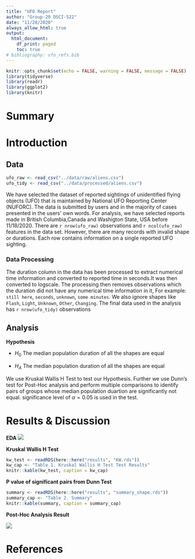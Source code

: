 ```yaml
---
title: "UFO Report"
author: "Group-20 DSCI-522"
date: "11/28/2020"
always_allow_html: true
output: 
  html_document:
    df_print: paged
    toc: true
# bibliography: ufo_refs.bib   
---
```


```r
knitr::opts_chunk$set(echo = FALSE, warning = FALSE, message = FALSE)
library(tidyverse)
library(readr)
library(ggplot2)
library(knitr)
```

# Summary


# Introduction



## Data
```r
ufo_raw <- read_csv("../data/raw/aliens.csv")
ufo_tidy <- read_csv("../data/processed/aliens.csv")
```

We have selected the dataset of reported sightings of unidentified flying objects (UFO) that is maintained by National UFO Reporting Center (NUFORC). The data is submitted by users and in the majority of cases presented in the users' own words.
For analysis, we have selected reports made in British Columbia,Canada and Washigton State, USA before 11/18/2020. There are `r nrow(ufo_raw)` observations and `r ncol(ufo_raw)` features in the data set. However, there are many records with invalid shape or durations. Each row contains information on a single reported UFO sighting.

### Data Processing

The duration column in the data has been processed to extract numerical time information and converted to reported time in seconds.It was then converted to logscale. The processing then removes observations which the duration did not have any numerical time information in it, For example: `still here`, `seconds`, `unknown`, `some minutes`. We also ignore shapes like `Flash`, `Light`, `Unknown`, `Other`, `Changing`. The final data used in the analysis has `r nrow(ufo_tidy)` observations

## Analysis
 
**Hypothesis**
 
 - $H_0$ The median population duration of all the shapes are equal
 
 - $H_A$ The median population duration of all the shapes are equal

We use Kruskal Wallis H Test to test our Hypothesis. Further we use Dunn's test for Post-Hoc analysis and perform multiple comparisons to identify pairs of groups whose median population duartion are significantly not equal. significance level of $\alpha =0.05$ is used in the test.


# Results & Discussion
**EDA**
![](../results/ufo_duration_distribution.png)



**Kruskal Wallis H Test**
```r
kw_test <- readRDS(here::here("results", "KW.rds"))
kw_cap <- "Table 1. Kruskal Wallis H Test Test Results"
knitr::kable(kw_test, caption = kw_cap)
```


**P value of significant pairs from Dunn Test**
```r
summary <- readRDS(here::here("results", "summary_shape.rds"))
summary_cap <- "Table 2. Summary"
knitr::kable(summary, caption = summary_cap)
```


**Post-Hoc Analysis Result**

![](../results/pairwise_plt.png)



# References

